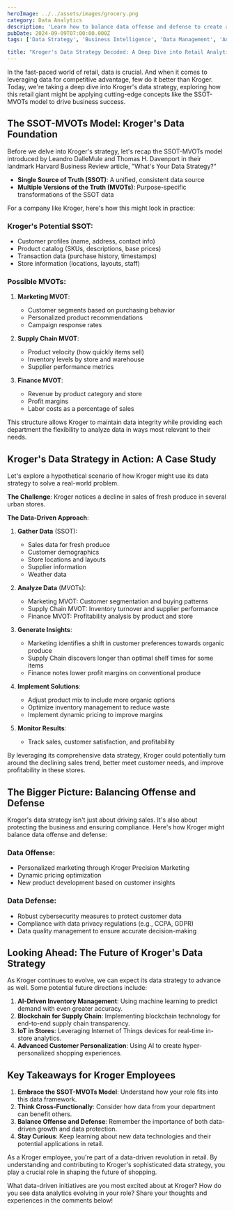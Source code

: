 ```yaml
---
heroImage: ../../assets/images/grocery.png
category: Data Analytics
description: 'Learn how to balance data offense and defense to create a robust data strategy that drives business success and mitigates risks.'
pubDate: 2024-09-09T07:00:00.000Z
tags: ['Data Strategy', 'Business Intelligence', 'Data Management', 'Analytics']

title: "Kroger's Data Strategy Decoded: A Deep Dive into Retail Analytics"
---
```


In the fast-paced world of retail, data is crucial. And when it comes to leveraging data for competitive advantage, few do it better than Kroger. Today, we're taking a deep dive into Kroger's data strategy, exploring how this retail giant might be applying cutting-edge concepts like the SSOT-MVOTs model to drive business success.

## The SSOT-MVOTs Model: Kroger's Data Foundation

Before we delve into Kroger's strategy, let's recap the SSOT-MVOTs model introduced by Leandro DalleMule and Thomas H. Davenport in their landmark Harvard Business Review article, "What's Your Data Strategy?"

- **Single Source of Truth (SSOT)**: A unified, consistent data source
- **Multiple Versions of the Truth (MVOTs)**: Purpose-specific transformations of the SSOT data

For a company like Kroger, here's how this might look in practice:

### Kroger's Potential SSOT:

- Customer profiles (name, address, contact info)
- Product catalog (SKUs, descriptions, base prices)
- Transaction data (purchase history, timestamps)
- Store information (locations, layouts, staff)

### Possible MVOTs:

1. **Marketing MVOT**:

   - Customer segments based on purchasing behavior
   - Personalized product recommendations
   - Campaign response rates

2. **Supply Chain MVOT**:

   - Product velocity (how quickly items sell)
   - Inventory levels by store and warehouse
   - Supplier performance metrics

3. **Finance MVOT**:
   - Revenue by product category and store
   - Profit margins
   - Labor costs as a percentage of sales

This structure allows Kroger to maintain data integrity while providing each department the flexibility to analyze data in ways most relevant to their needs.

## Kroger's Data Strategy in Action: A Case Study

Let's explore a hypothetical scenario of how Kroger might use its data strategy to solve a real-world problem.

**The Challenge**: Kroger notices a decline in sales of fresh produce in several urban stores.

**The Data-Driven Approach**:

1. **Gather Data** (SSOT):

   - Sales data for fresh produce
   - Customer demographics
   - Store locations and layouts
   - Supplier information
   - Weather data

2. **Analyze Data** (MVOTs):

   - Marketing MVOT: Customer segmentation and buying patterns
   - Supply Chain MVOT: Inventory turnover and supplier performance
   - Finance MVOT: Profitability analysis by product and store

3. **Generate Insights**:

   - Marketing identifies a shift in customer preferences towards organic produce
   - Supply Chain discovers longer than optimal shelf times for some items
   - Finance notes lower profit margins on conventional produce

4. **Implement Solutions**:

   - Adjust product mix to include more organic options
   - Optimize inventory management to reduce waste
   - Implement dynamic pricing to improve margins

5. **Monitor Results**:
   - Track sales, customer satisfaction, and profitability

By leveraging its comprehensive data strategy, Kroger could potentially turn around the declining sales trend, better meet customer needs, and improve profitability in these stores.

## The Bigger Picture: Balancing Offense and Defense

Kroger's data strategy isn't just about driving sales. It's also about protecting the business and ensuring compliance. Here's how Kroger might balance data offense and defense:

### Data Offense:

- Personalized marketing through Kroger Precision Marketing
- Dynamic pricing optimization
- New product development based on customer insights

### Data Defense:

- Robust cybersecurity measures to protect customer data
- Compliance with data privacy regulations (e.g., CCPA, GDPR)
- Data quality management to ensure accurate decision-making

## Looking Ahead: The Future of Kroger's Data Strategy

As Kroger continues to evolve, we can expect its data strategy to advance as well. Some potential future directions include:

1. **AI-Driven Inventory Management**: Using machine learning to predict demand with even greater accuracy.
2. **Blockchain for Supply Chain**: Implementing blockchain technology for end-to-end supply chain transparency.
3. **IoT in Stores**: Leveraging Internet of Things devices for real-time in-store analytics.
4. **Advanced Customer Personalization**: Using AI to create hyper-personalized shopping experiences.

## Key Takeaways for Kroger Employees

1. **Embrace the SSOT-MVOTs Model**: Understand how your role fits into this data framework.
2. **Think Cross-Functionally**: Consider how data from your department can benefit others.
3. **Balance Offense and Defense**: Remember the importance of both data-driven growth and data protection.
4. **Stay Curious**: Keep learning about new data technologies and their potential applications in retail.

As a Kroger employee, you're part of a data-driven revolution in retail. By understanding and contributing to Kroger's sophisticated data strategy, you play a crucial role in shaping the future of shopping.

What data-driven initiatives are you most excited about at Kroger? How do you see data analytics evolving in your role? Share your thoughts and experiences in the comments below!

